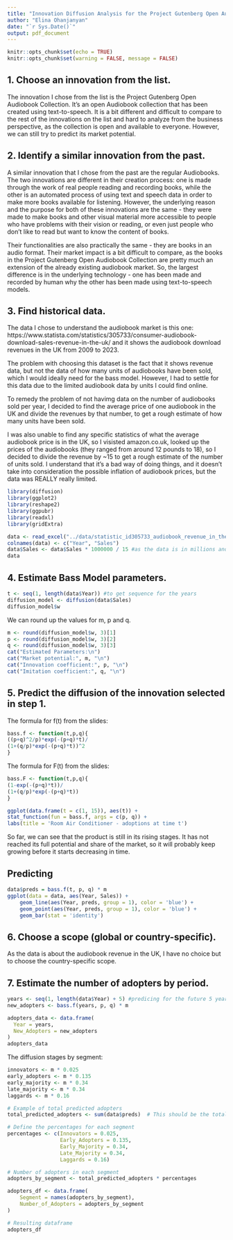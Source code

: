 ```yaml
---
title: "Innovation Diffusion Analysis for the Project Gutenberg Open Audiobook Collection"
author: "Elina Ohanjanyan"
date: "`r Sys.Date()`"
output: pdf_document
---
```


```r
knitr::opts_chunk$set(echo = TRUE)
knitr::opts_chunk$set(warning = FALSE, message = FALSE) 
```

## 1. Choose an innovation from the list.

The innovation I chose from the list is the Project Gutenberg Open Audiobook Collection. It's an open Audiobook collection that has been created using text-to-speech. It is a bit different and difficult to compare to the rest of the innovations on the list and hard to analyze from the business perspective, as the collection is open and available to everyone. However, we can still try to predict its market potential.

## 2. Identify a similar innovation from the past.
 
A similar innovation that I chose from the past are the regular Audiobooks. The two innovations are different in their creation process: one is made through the work of real people reading and recording books, while the other is an automated process of using text and speech data in order to make more books available for listening. However, the underlying reason and the purpose for both of these innovations are the same - they were made to make books and other visual material more accessible to people who have problems with their vision or reading, or even just people who don't like to read but want to know the content of books.

Their functionalities are also practically the same - they are books in an audio format. Their market impact is a bit difficult to compare, as the books in the Project Gutenberg Open Audiobook Collection are pretty much an extension of the already existing audiobook market.
So, the largest difference is in the underlying technology - one has been made and recorded by human why the other has been made using text-to-speech models.


## 3. Find historical data.

The data I chose to understand the audiobook market is this one:
https://www.statista.com/statistics/305733/consumer-audiobook-download-sales-revenue-in-the-uk/
and it shows the audiobook download revenues in the UK from 2009 to 2023.

The problem with choosing this dataset is the fact that it shows revenue data, but not the data of how many units of audiobooks have been sold, which I would ideally need for the bass model. However, I had to settle for this data due to the limited audiobook data by units I could find online. 

To remedy the problem of not havimg data on the number of audiobooks sold per year, I decided to find the average price of one audiobook in the UK and divide the revenues by that number, to get a rough estimate of how many units have been sold. 

I was also unable to find any specific statistics of what the average audiobook price is in the UK, so I visisted amazon.co.uk, looked up the prices of the audiobooks (they ranged from around 12 pounds to 18), so I decided to divide the revenue by ~15 to get a rough estimate of the number of units sold. I understand that it's a bad way of doing things, and it doesn't take into consideration the possible inflation of audiobook prices, but the data was REALLY really limited.

```r
library(diffusion)
library(ggplot2)
library(reshape2)
library(ggpubr)
library(readxl)
library(gridExtra)
```



```r
data <- read_excel("../data/statistic_id305733_audiobook_revenue_in_the_united_kingdom_uk_2009.xlsx", sheet = "Data", range = "B6:C20", col_names = FALSE)
colnames(data) <- c("Year", "Sales")
data$Sales <- data$Sales * 1000000 / 15 #as the data is in millions and then divided by 15
data
```

## 4. Estimate Bass Model parameters.

```r
t <- seq(1, length(data$Year)) #to get sequence for the years
diffusion_model <- diffusion(data$Sales)
diffusion_model$w
```
We can round up the values for m, p and q.

```r
m <- round(diffusion_model$w, 3)[1] 
p <- round(diffusion_model$w, 3)[2]  
q <- round(diffusion_model$w, 3)[3]
cat("Estimated Parameters:\n")
cat("Market potential:", m, "\n")
cat("Innovation coefficient:", p, "\n")
cat("Imitation coefficient:", q, "\n")

```

## 5. Predict the diffusion of the innovation selected in step 1.

The formula for f(t) from the slides:

```r
bass.f <- function(t,p,q){
((p+q)^2/p)*exp(-(p+q)*t)/
(1+(q/p)*exp(-(p+q)*t))^2
}
```

The formula for F(t) from the slides:

```r
bass.F <- function(t,p,q){
(1-exp(-(p+q)*t))/
(1+(q/p)*exp(-(p+q)*t))
}
```

```r
ggplot(data.frame(t = c(1, 15)), aes(t)) +
stat_function(fun = bass.f, args = c(p, q)) +
labs(title = 'Room Air Conditioner - adoptions at time t')
```
So far, we can see that the product is still in its rising stages. It has not reached its full potential and share of the market, so it will probably keep growing before it starts decreasing in time.


## Predicting

```r
data$preds = bass.f(t, p, q) * m
ggplot(data = data, aes(Year, Sales)) +
    geom_line(aes(Year, preds, group = 1), color = 'blue') +
    geom_point(aes(Year, preds, group = 1), color = 'blue') +
    geom_bar(stat = 'identity')
```

## 6. Choose a scope (global or country-specific).

As the data is about the audiobook revenue in the UK, I have no choice but to choose the country-specific scope.

## 7. Estimate the number of adopters by period.

```r
years <- seq(1, length(data$Year) + 5) #predicing for the future 5 years too
new_adopters <- bass.f(years, p, q) * m

adopters_data <- data.frame(
  Year = years,
  New_Adopters = new_adopters
)
adopters_data

```

The diffusion stages by segment:

```r
innovators <- m * 0.025
early_adopters <- m * 0.135
early_majority <- m * 0.34
late_majority <- m * 0.34
laggards <- m * 0.16
```

```r
# Example of total predicted adopters
total_predicted_adopters <- sum(data$preds)  # This should be the total predicted adopters based on your previous calculations.

# Define the percentages for each segment
percentages <- c(Innovators = 0.025, 
                 Early_Adopters = 0.135, 
                 Early_Majority = 0.34, 
                 Late_Majority = 0.34, 
                 Laggards = 0.16)

# Number of adopters in each segment
adopters_by_segment <- total_predicted_adopters * percentages

adopters_df <- data.frame(
    Segment = names(adopters_by_segment),
    Number_of_Adopters = adopters_by_segment
)

# Resulting dataframe
adopters_df

```
